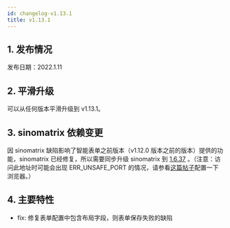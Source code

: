 ```yaml
---
id: changelog-v1.13.1
title: v1.13.1
---
```



## 1. 发布情况

发布日期：2022.1.11

<BundleList version="1.13.1" frontend="1.13.0" backend="1.13.1" font="1.13.0" />

## 2. 平滑升级

可以从任何版本平滑升级到 v1.13.1。

## 3. sinomatrix 依赖变更

因 sinomatrix 缺陷影响了智能表单之前版本（v1.12.0 版本之前的版本）提供的功能，sinomatrix 已经修复，所以需要同步升级 sinomatrix 到 [1.6.37](http://47.93.34.153:10080/sino-matrix/sino-matrix/blob/master/CHANGELOG.md) 。（注意：访问此地址时可能会出现 ERR_UNSAFE_PORT 的情况，请参看[这篇帖子](https://blog.csdn.net/kjcxmx/article/details/118122483)配置一下浏览器。）

## 4. 主要特性

- fix: 修复表单配置中包含布局字段，则表单保存失败的缺陷
